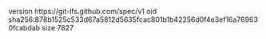 version https://git-lfs.github.com/spec/v1
oid sha256:878b1525c533d67a5812d5635fcac801b1b42256d0f4e3ef16a769630fcabdab
size 7827
